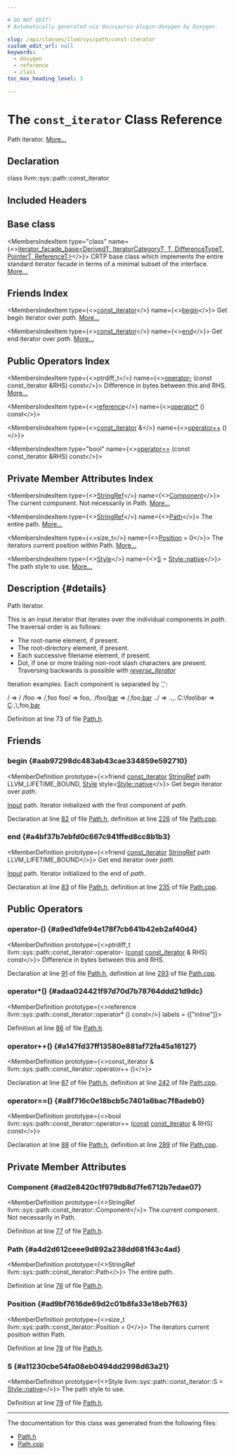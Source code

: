 ```yaml
---

# DO NOT EDIT!
# Automatically generated via docusaurus-plugin-doxygen by Doxygen.

slug: /api/classes/llvm/sys/path/const-iterator
custom_edit_url: null
keywords:
  - doxygen
  - reference
  - class
toc_max_heading_level: 3

---
```





# The `const_iterator` Class Reference

<DoxygenPage pluginConfig={pluginConfig}>

Path iterator. <a href="#details">More...</a>

## Declaration

<CodeBlock>class llvm::sys::path::const_iterator</CodeBlock>

## Included Headers

<IncludesList>
<IncludesListItem
  filePath="llvm/Support/Path.h"
  permalink="/docs/api/files/include/include/llvm/include/llvm/support/path-h"
  isLocal="true" />
</IncludesList>

## Base class

<MembersIndex>

<MembersIndexItem
  type="class"
  name={<><a href="/docs/api/classes/llvm/iterator-facade-base">iterator&#95;facade&#95;base&lt;DerivedT, IteratorCategoryT, T, DifferenceTypeT, PointerT, ReferenceT&gt;</a></>}>
CRTP base class which implements the entire standard iterator facade in terms of a minimal subset of the interface. <a href="/docs/api/classes/llvm/iterator-facade-base/#details">More...</a>
</MembersIndexItem>

</MembersIndex>

## Friends Index

<MembersIndex>

<MembersIndexItem
  type={<><a href="/docs/api/classes/llvm/sys/path/const-iterator">const&#95;iterator</a></>}
  name={<><a href="#aab97298dc483ab43cae334859e592710">begin</a></>}>
Get begin iterator over <em>path</em>. <a href="#aab97298dc483ab43cae334859e592710">More...</a>
</MembersIndexItem>

<MembersIndexItem
  type={<><a href="/docs/api/classes/llvm/sys/path/const-iterator">const&#95;iterator</a></>}
  name={<><a href="#a4bf37b7ebfd0c667c941ffed8cc8b1b3">end</a></>}>
Get end iterator over <em>path</em>. <a href="#a4bf37b7ebfd0c667c941ffed8cc8b1b3">More...</a>
</MembersIndexItem>

</MembersIndex>

## Public Operators Index

<MembersIndex>

<MembersIndexItem
  type={<>ptrdiff&#95;t</>}
  name={<><a href="#a9ed1dfe94e178f7cb641b42eb2af40d4">operator-</a> (const const&#95;iterator &amp;RHS) const</>}>
Difference in bytes between this and RHS. <a href="#a9ed1dfe94e178f7cb641b42eb2af40d4">More...</a>
</MembersIndexItem>

<MembersIndexItem
  type={<><a href="/docs/api/classes/llvm/iterator-facade-base/#a9ac08db5b07aefa9e82e65806804268b">reference</a></>}
  name={<><a href="#adaa024421f97d70d7b78764ddd21d9dc">operator&#42;</a> () const</>}>
</MembersIndexItem>

<MembersIndexItem
  type={<><a href="/docs/api/classes/llvm/sys/path/const-iterator">const&#95;iterator</a> &amp;</>}
  name={<><a href="#a147fd37ff13580e881af72fa45a16127">operator++</a> ()</>}>
</MembersIndexItem>

<MembersIndexItem
  type="bool"
  name={<><a href="#a8f716c0e18bcb5c7401a6bac7f8adeb0">operator==</a> (const const&#95;iterator &amp;RHS) const</>}>
</MembersIndexItem>

</MembersIndex>

## Private Member Attributes Index

<MembersIndex>

<MembersIndexItem
  type={<><a href="/docs/api/classes/llvm/stringref">StringRef</a></>}
  name={<><a href="#ad2e8420c1f979db8d7fe6712b7edae07">Component</a></>}>
The current component. Not necessarily in Path. <a href="#ad2e8420c1f979db8d7fe6712b7edae07">More...</a>
</MembersIndexItem>

<MembersIndexItem
  type={<><a href="/docs/api/classes/llvm/stringref">StringRef</a></>}
  name={<><a href="#a4d2d612ceee9d892a238dd681f43c4ad">Path</a></>}>
The entire path. <a href="#a4d2d612ceee9d892a238dd681f43c4ad">More...</a>
</MembersIndexItem>

<MembersIndexItem
  type={<>size&#95;t</>}
  name={<><a href="#ad9bf7616de69d2c01b8fa33e18eb7f63">Position</a> = 0</>}>
The iterators current position within Path. <a href="#ad9bf7616de69d2c01b8fa33e18eb7f63">More...</a>
</MembersIndexItem>

<MembersIndexItem
  type={<><a href="/docs/api/namespaces/llvm/sys/path/#a58cfd8a47c0ef96db27b451c2d6ec49f">Style</a></>}
  name={<><a href="#a11230cbe54fa08eb0494dd2998d63a21">S</a> = <a href="/docs/api/namespaces/llvm/sys/path/#a58cfd8a47c0ef96db27b451c2d6ec49fa8e5f3adee38c8fccc13c1f3be0143796">Style::native</a></>}>
The path style to use. <a href="#a11230cbe54fa08eb0494dd2998d63a21">More...</a>
</MembersIndexItem>

</MembersIndex>

## Description {#details}

Path iterator.

This is an input iterator that iterates over the individual components in <em>path</em>. The traversal order is as follows:
<ul>
<li>The root-name element, if present.</li>
<li>The root-directory element, if present.</li>
<li>Each successive filename element, if present.</li>
<li>Dot, if one or more trailing non-root slash characters are present. Traversing backwards is possible with <em><a href="/docs/api/classes/llvm/sys/path/reverse-iterator">reverse&#95;iterator</a></em></li>
</ul>


Iteration examples. Each component is separated by &#39;,&#39;: 
<ProgramListing>

<CodeLine><Highlight kind="normal">/          =&gt; /</Highlight></CodeLine>
<CodeLine><Highlight kind="normal">/foo       =&gt; /,foo</Highlight></CodeLine>
<CodeLine><Highlight kind="normal">foo/       =&gt; foo,.</Highlight></CodeLine>
<CodeLine><Highlight kind="normal">/foo/<a href="/docs/api/namespaces/llvm/lltok/#af353621f14cb4b4b3af5ffaff84076b1a90341ec0034ef3ce30ba4c96acf92173">bar</a>   =&gt; /,foo,<a href="/docs/api/namespaces/llvm/lltok/#af353621f14cb4b4b3af5ffaff84076b1a90341ec0034ef3ce30ba4c96acf92173">bar</a></Highlight></CodeLine>
<CodeLine><Highlight kind="normal">../        =&gt; ..,.</Highlight></CodeLine>
<CodeLine><Highlight kind="normal">C:\\foo\\bar =&gt; <a href="/docs/api/namespaces/llvm/callingconv/#ac6aa1387c4375260e2468eb5a77fdb4cafd841a49aec1539bc88abc8ff9e170fb">C</a>:,\\,foo,<a href="/docs/api/namespaces/llvm/lltok/#af353621f14cb4b4b3af5ffaff84076b1a90341ec0034ef3ce30ba4c96acf92173">bar</a></Highlight></CodeLine>

</ProgramListing>

Definition at line 73 of file <a href="/docs/api/files/include/include/llvm/include/llvm/support/path-h">Path.h</a>.

<SectionDefinition>

## Friends

### begin {#aab97298dc483ab43cae334859e592710}

<MemberDefinition
  prototype={<>friend <a href="/docs/api/classes/llvm/sys/path/const-iterator">const&#95;iterator</a> <a href="/docs/api/classes/llvm/stringref">StringRef</a> path LLVM_LIFETIME_BOUND, <a href="/docs/api/namespaces/llvm/sys/path/#a58cfd8a47c0ef96db27b451c2d6ec49f">Style</a> style=<a href="/docs/api/namespaces/llvm/sys/path/#a58cfd8a47c0ef96db27b451c2d6ec49fa8e5f3adee38c8fccc13c1f3be0143796">Style::native</a></>}>
Get begin iterator over <em>path</em>.

<ParametersList title="Parameters">
<ParametersListItem name="path"><a href="/docs/api/classes/input">Input</a> path.</ParametersListItem>
</ParametersList>

<SectionUser title="Returns">
Iterator initialized with the first component of <em>path</em>.
</SectionUser>

Declaration at line <a href="/docs/api/files/include/include/llvm/include/llvm/support/path-h/#l00082">82</a> of file <a href="/docs/api/files/include/include/llvm/include/llvm/support/path-h">Path.h</a>, definition at line <a href="/docs/api/files/lib/lib/support/path-cpp/#l00226">226</a> of file <a href="/docs/api/files/lib/lib/support/path-cpp">Path.cpp</a>.
</MemberDefinition>

### end {#a4bf37b7ebfd0c667c941ffed8cc8b1b3}

<MemberDefinition
  prototype={<>friend <a href="/docs/api/classes/llvm/sys/path/const-iterator">const&#95;iterator</a> <a href="/docs/api/classes/llvm/stringref">StringRef</a> path LLVM_LIFETIME_BOUND</>}>
Get end iterator over <em>path</em>.

<ParametersList title="Parameters">
<ParametersListItem name="path"><a href="/docs/api/classes/input">Input</a> path.</ParametersListItem>
</ParametersList>

<SectionUser title="Returns">
Iterator initialized to the end of <em>path</em>.
</SectionUser>

Declaration at line <a href="/docs/api/files/include/include/llvm/include/llvm/support/path-h/#l00083">83</a> of file <a href="/docs/api/files/include/include/llvm/include/llvm/support/path-h">Path.h</a>, definition at line <a href="/docs/api/files/lib/lib/support/path-cpp/#l00235">235</a> of file <a href="/docs/api/files/lib/lib/support/path-cpp">Path.cpp</a>.
</MemberDefinition>

</SectionDefinition>

<SectionDefinition>

## Public Operators

### operator-() {#a9ed1dfe94e178f7cb641b42eb2af40d4}

<MemberDefinition
  prototype={<>ptrdiff&#95;t llvm::sys::path::const&#95;iterator::operator- (<a href="/docs/api/files/lib/lib/target/lib/target/aarch64/aarch64promoteconstant-cpp/#a90f8350fecae261c25be85d38b451bff">const</a> <a href="/docs/api/classes/llvm/sys/path/const-iterator">const&#95;iterator</a> &amp; RHS) const</>}>
Difference in bytes between this and RHS.

Declaration at line <a href="/docs/api/files/include/include/llvm/include/llvm/support/path-h/#l00091">91</a> of file <a href="/docs/api/files/include/include/llvm/include/llvm/support/path-h">Path.h</a>, definition at line <a href="/docs/api/files/lib/lib/support/path-cpp/#l00293">293</a> of file <a href="/docs/api/files/lib/lib/support/path-cpp">Path.cpp</a>.
</MemberDefinition>

### operator&#42;() {#adaa024421f97d70d7b78764ddd21d9dc}

<MemberDefinition
  prototype={<>reference llvm::sys::path::const&#95;iterator::operator&#42; () const</>}
  labels = {["inline"]}>

Definition at line <a href="/docs/api/files/include/include/llvm/include/llvm/support/path-h/#l00086">86</a> of file <a href="/docs/api/files/include/include/llvm/include/llvm/support/path-h">Path.h</a>.
</MemberDefinition>

### operator++() {#a147fd37ff13580e881af72fa45a16127}

<MemberDefinition
  prototype={<>const&#95;iterator &amp; llvm::sys::path::const&#95;iterator::operator++ ()</>}>

Declaration at line <a href="/docs/api/files/include/include/llvm/include/llvm/support/path-h/#l00087">87</a> of file <a href="/docs/api/files/include/include/llvm/include/llvm/support/path-h">Path.h</a>, definition at line <a href="/docs/api/files/lib/lib/support/path-cpp/#l00242">242</a> of file <a href="/docs/api/files/lib/lib/support/path-cpp">Path.cpp</a>.
</MemberDefinition>

### operator==() {#a8f716c0e18bcb5c7401a6bac7f8adeb0}

<MemberDefinition
  prototype={<>bool llvm::sys::path::const&#95;iterator::operator== (<a href="/docs/api/files/lib/lib/target/lib/target/aarch64/aarch64promoteconstant-cpp/#a90f8350fecae261c25be85d38b451bff">const</a> <a href="/docs/api/classes/llvm/sys/path/const-iterator">const&#95;iterator</a> &amp; RHS) const</>}>

Declaration at line <a href="/docs/api/files/include/include/llvm/include/llvm/support/path-h/#l00088">88</a> of file <a href="/docs/api/files/include/include/llvm/include/llvm/support/path-h">Path.h</a>, definition at line <a href="/docs/api/files/lib/lib/support/path-cpp/#l00289">289</a> of file <a href="/docs/api/files/lib/lib/support/path-cpp">Path.cpp</a>.
</MemberDefinition>

</SectionDefinition>

<SectionDefinition>

## Private Member Attributes

### Component {#ad2e8420c1f979db8d7fe6712b7edae07}

<MemberDefinition
  prototype={<>StringRef llvm::sys::path::const&#95;iterator::Component</>}>
The current component. Not necessarily in Path.

Definition at line <a href="/docs/api/files/include/include/llvm/include/llvm/support/path-h/#l00077">77</a> of file <a href="/docs/api/files/include/include/llvm/include/llvm/support/path-h">Path.h</a>.
</MemberDefinition>

### Path {#a4d2d612ceee9d892a238dd681f43c4ad}

<MemberDefinition
  prototype={<>StringRef llvm::sys::path::const&#95;iterator::Path</>}>
The entire path.

Definition at line <a href="/docs/api/files/include/include/llvm/include/llvm/support/path-h/#l00076">76</a> of file <a href="/docs/api/files/include/include/llvm/include/llvm/support/path-h">Path.h</a>.
</MemberDefinition>

### Position {#ad9bf7616de69d2c01b8fa33e18eb7f63}

<MemberDefinition
  prototype={<>size&#95;t llvm::sys::path::const&#95;iterator::Position = 0</>}>
The iterators current position within Path.

Definition at line <a href="/docs/api/files/include/include/llvm/include/llvm/support/path-h/#l00078">78</a> of file <a href="/docs/api/files/include/include/llvm/include/llvm/support/path-h">Path.h</a>.
</MemberDefinition>

### S {#a11230cbe54fa08eb0494dd2998d63a21}

<MemberDefinition
  prototype={<>Style llvm::sys::path::const&#95;iterator::S = <a href="/docs/api/namespaces/llvm/sys/path/#a58cfd8a47c0ef96db27b451c2d6ec49fa8e5f3adee38c8fccc13c1f3be0143796">Style::native</a></>}>
The path style to use.

Definition at line <a href="/docs/api/files/include/include/llvm/include/llvm/support/path-h/#l00079">79</a> of file <a href="/docs/api/files/include/include/llvm/include/llvm/support/path-h">Path.h</a>.
</MemberDefinition>

</SectionDefinition>

<hr/>

The documentation for this class was generated from the following files:

<ul>
<li><a href="/docs/api/files/include/include/llvm/include/llvm/support/path-h">Path.h</a></li>
<li><a href="/docs/api/files/lib/lib/support/path-cpp">Path.cpp</a></li>
</ul>

</DoxygenPage>

